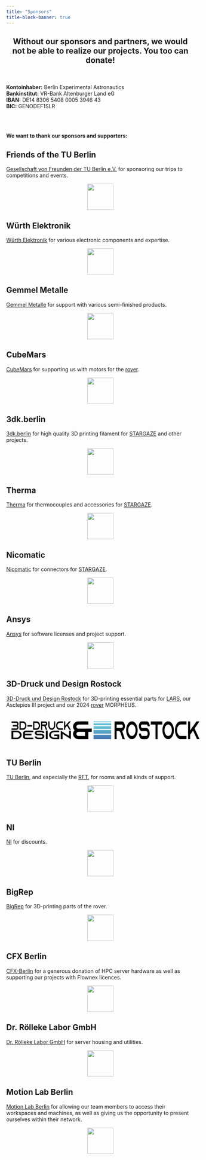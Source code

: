 ---
title: "Sponsors"
title-block-banner: true
---
<div style="text-align: center;" markdown="1">
## Without our sponsors and partners, we would not be able to realize our projects.  You too can donate!  
</div>

</br></br> 
**Kontoinhaber:** Berlin Experimental Astronautics  
**Bankinstitut:** VR-Bank Altenburger Land eG  
**IBAN:** DE14 8306 5408 0005 3946 43  
**BIC:** GENODEF1SLR 

<div id="donate-button-container", style="margin-left: 20px;", style="margin-top: 20px;">
<div id="donate-button"></div>
<script src="https://www.paypalobjects.com/donate/sdk/donate-sdk.js" charset="UTF-8"></script>
<script>
PayPal.Donation.Button({
env:'production',
hosted_button_id:'BFDG3BCL9Q8HS',
image: {
src:'https://www.paypalobjects.com/en_US/i/btn/btn_donate_LG.gif',
alt:'Donate with PayPal button',
title:'PayPal - The safer, easier way to pay online!',
}
}).render('#donate-button');
</script>
</div> 
</br></br>

**We want to thank our sponsors and supporters:**

## Friends of the TU Berlin

[Gesellschaft von Freunden der TU Berlin e.V.](https://www.tu.berlin/communication/freunde) for sponsoring our trips to competitions and events.

<a href="https://www.tu.berlin/communication/freunde" target="_blank">
    <img src="sponsors_images/GvF_Logo_final_RGB_300.jpg" style="display: block; margin: 0 auto; height: 5em;"/>
</a>

## Würth Elektronik

[Würth Elektronik](http://www.we-online.com/) for various electronic components and expertise.

<a href="http://www.we-online.com/" target="_blank">
    <img src="sponsors_images/WE_logo.png" style="display: block; margin: 0 auto; height: 5em;"/>
</a>

## Gemmel Metalle

[Gemmel Metalle](https://www.gemmel-metalle.de/) for support with various semi-finished products.

<a href="https://www.gemmel-metalle.de/" target="_blank">
    <img src="sponsors_images/Gemmel_Metalle_gelb_blau.jpg" style="display: block; margin: 0 auto; height: 5em;"/>
</a>

## CubeMars

[CubeMars](https://www.cubemars.com/) for supporting us with motors for the [rover](/projects/Rover/).

<a href="https://www.cubemars.com/" target="_blank">
    <img src="sponsors_images/CUBE_MARS_LOGO.png" style="display: block; margin: 0 auto; height: 5em;"/>
</a>

## 3dk.berlin

[3dk.berlin](https://3dk.berlin/de/) for high quality 3D printing filament for [STARGAZE](/projects/Stargaze/) and other projects.

<a href="https://3dk.berlin/de/" target="_blank">
    <img src="sponsors_images/3dkberlin-logo.jpg" style="display: block; margin: 0 auto; height: 5em;"/>
</a>

## Therma

[Therma](https://www.thermagmbh.de/) for thermocouples and accessories for [STARGAZE](/projects/Stargaze/).

<a href="https://www.thermagmbh.de/" target="_blank">
    <img src="sponsors_images/therma_logo.jpg" style="display: block; margin: 0 auto; height: 5em;"/>
</a>

## Nicomatic

[Nicomatic](https://www.nicomatic.com/) for connectors for [STARGAZE](/projects/Stargaze/).

<a href="https://www.nicomatic.com/" target="_blank">
    <img src="sponsors_images/nicomatic_logo.svg" style="display: block; margin: 0 auto; height: 5em;"/>
</a>


## Ansys

[Ansys](https://www.ansys.com) for software licenses and project support.

<a href="https://www.ansys.com" target="_blank">
    <img src="sponsors_images/logo_ansys.webp" style="display: block; margin: 0 auto; height: 5em;"/>
</a>

## 3D-Druck und Design Rostock

[3D-Druck und Design Rostock](https://3ddruckrostock.de/) for 3D-printing essential parts for [LARS](/projects/Lars/), our Asclepios III project and our 2024 [rover](/projects/Rover/) MORPHEUS.

<svg xmlns="http://www.w3.org/2000/svg" xmlns:xlink="http://www.w3.org/1999/xlink" id="Ebene_1" data-name="Ebene 1" viewBox="0 0 726.18 68.91" style="height: 4.5em; padding: 1em; width: 100%;"><defs><style>path,rect,polygon{fill: var(--bs-body-color);}.cls-1{fill:none;}.cls-2{clip-path:url(#clip-path);}.cls-3{clip-path:url(#clip-path-2);}.cls-4{fill:url(#Unbenannter_Verlauf_2);}</style><clipPath id="clip-path" transform="translate(-63.7 -268.91)"><rect class="cls-1" x="63.7" y="268.91" width="726.18" height="68.91"></rect></clipPath><clipPath id="clip-path-2" transform="translate(-63.7 -268.91)"><path class="cls-1" d="M379.94,337.82h68.91V320.59H379.94Zm0-21.49h68.91v-14H379.94Zm0-18.23h68.91V287.78H379.94Zm0-14.59h68.91v-6.89H379.94Zm0-11.15h68.91v-3.45H379.94Z"></path></clipPath><linearGradient id="Unbenannter_Verlauf_2" x1="5.51" y1="597.1" x2="6.51" y2="597.1" gradientTransform="translate(-33818.71 400.21) rotate(-90) scale(57.23 57.23)" gradientUnits="userSpaceOnUse"><stop offset="0" stop-color="#354e9d"></stop><stop offset="1" stop-color="#5fbcd3"></stop></linearGradient></defs><g class="cls-2"><path d="M90.77,278.7c0-5.34-3.52-9.65-7.88-9.65H64v5.86H82.89c1.72,0,3.14,1.73,3.14,3.84s-1.34,3.75-3,3.84H68.8v5.86H83c1.65.09,2.95,1.78,2.95,3.84s-1.42,3.84-3.14,3.84H64V302H82.85c4.36,0,7.88-4.31,7.88-9.65a10.91,10.91,0,0,0-2.21-6.75,10.91,10.91,0,0,0,2.21-6.75Z" transform="translate(-63.7 -268.91)"></path><path d="M94.6,268.91v32.8H108a12.1,12.1,0,0,0,9.41-4.83c.27-.32.54-.65.77-1a18.56,18.56,0,0,0,3.17-10.59c0-9-6-16.35-13.39-16.35Zm4.75,5.9H108c4.74,0,8.61,4.74,8.61,10.55S112.7,295.9,108,295.9H99.35Z" transform="translate(-63.7 -268.91)"></path><rect x="61.52" y="14.38" width="18.14" height="5.86"></rect><path d="M147.19,268.91v32.8h13.4a12.1,12.1,0,0,0,9.41-4.83c.27-.32.54-.65.77-1A18.57,18.57,0,0,0,174,285.31c0-9-6-16.35-13.4-16.35Zm4.75,5.9h8.61c4.74,0,8.61,4.74,8.61,10.55s-3.87,10.54-8.61,10.54h-8.61Z" transform="translate(-63.7 -268.91)"></path><path d="M195.61,286.57h0a5.36,5.36,0,0,0,2.07-.7,9.19,9.19,0,0,0,4.21-8.06,9.87,9.87,0,0,0-2.11-6.23,6.6,6.6,0,0,0-5.09-2.58H177.77v32.8h4.79V286.72h4.78a4.65,4.65,0,0,1,4.06,2.81l.11.28,2.57,6.14,2.45,5.85h5.36L199.44,296Zm-13.05-5.66v-6.05h12.13a2.22,2.22,0,0,1,1.72.84,3.45,3.45,0,0,1,.73,2.16,3.07,3.07,0,0,1-1.45,2.72,2,2,0,0,1-1,.28Z" transform="translate(-63.7 -268.91)"></path><path d="M227.76,268.91v16.4c0,5.81-3.87,10.54-8.61,10.54s-8.61-4.73-8.61-10.54v-16.4h-4.79v16.4c0,9,6,16.4,13.4,16.4s13.39-7.36,13.39-16.4v-16.4Z" transform="translate(-63.7 -268.91)"></path><path d="M249.39,274.77h13.39v-5.86H249.39c-7.39,0-13.4,7.36-13.4,16.4s6,16.4,13.4,16.4h13.39v-5.86H249.39c-4.75,0-8.62-4.73-8.62-10.54s3.87-10.54,8.62-10.54" transform="translate(-63.7 -268.91)"></path><polygon points="229.7 0 222.62 0 215.16 8.39 211.6 12.37 207.66 16.77 207.66 0 202.87 0 202.87 32.8 207.66 32.8 207.66 24.69 214.43 17.15 223.69 32.8 229.59 32.8 217.99 13.17 229.7 0"></polygon><path d="M322.81,297.34a8.06,8.06,0,1,1,0-16.09h37.71V268.91H322.81c-11.81,0-21.42,9.08-21.42,20.24a19.78,19.78,0,0,0,6.06,14.22,19.74,19.74,0,0,0-6.06,14.21c0,11.16,9.61,20.24,21.42,20.24h37.71V309.49h13.06V297.05Zm24.76,28.14H322.91a8.06,8.06,0,1,1,0-16.09h24.66Z" transform="translate(-63.7 -268.91)"></path><path d="M63.7,304.74v33H83.35a21.25,21.25,0,0,0,13.81-4.86c.39-.33.78-.66,1.12-1a14.92,14.92,0,0,0,4.66-10.66c0-9.11-8.82-16.47-19.65-16.47Zm7,5.95H83.29c7,0,12.63,4.76,12.63,10.62s-5.67,10.61-12.63,10.61H70.66Z" transform="translate(-63.7 -268.91)"></path><path d="M119.22,310.64H147.9v-5.9H119.22c-5.84,0-10.56,4-10.56,8.92v15.2c0,4.9,4.72,8.91,10.56,8.91H147.9v-5.89H119.22c-2,0-3.6-1.37-3.6-3v-6.23h25.26v-5.9H115.62v-3.07c0-1.65,1.63-3,3.6-3" transform="translate(-63.7 -268.91)"></path><path d="M190.68,313.85v-.19c0-4.91-4.78-8.92-10.61-8.92H164.12c-5.83,0-10.55,4-10.55,8.92v.19a7.89,7.89,0,0,0,1.85,5,9,9,0,0,0,1.35,1.41,11.59,11.59,0,0,0,7.35,2.51h14.15c3,0,5.45,2,5.45,4.53s-2.47,4.53-5.45,4.53H166c-3,0-5.39-2-5.39-4.53h-7c0,5.75,5.56,10.42,12.41,10.42h12.29c6.85,0,12.41-4.67,12.41-10.42a9.49,9.49,0,0,0-2.81-6.61c-.17-.14-.28-.28-.45-.43a13.49,13.49,0,0,0-9.15-3.39H164.12a3.37,3.37,0,0,1-3.59-3v-.19a3.37,3.37,0,0,1,3.59-3h15.95a3.37,3.37,0,0,1,3.59,3v.19Z" transform="translate(-63.7 -268.91)"></path><rect x="132.59" y="35.83" width="7.02" height="33.03"></rect><path d="M228.57,310.64h19.64v-5.9H228.57c-10.84,0-19.65,7.41-19.65,16.52s8.81,16.51,19.65,16.51h19.64V319.65H228.57v5.9H241.2v6.33H228.57c-7,0-12.63-4.77-12.63-10.62s5.67-10.62,12.63-10.62" transform="translate(-63.7 -268.91)"></path><polygon points="222.41 35.83 222.41 56.88 197.15 40.5 190.13 35.97 190.13 68.91 197.15 68.91 197.15 48.01 222.41 64.38 229.42 68.91 229.42 35.88 222.41 35.83"></polygon><path d="M491.2,306h0a8,8,0,0,0,3.42-1.47c4.11-2.95,7-9.44,7-16.91a25.08,25.08,0,0,0-3.48-13.17C496,271.07,493,269,489.69,269h-28v68.81h7.91V306.17h7.9c2.85,0,5.32,2.36,6.71,5.9l.19.59,4.24,12.87,4,12.29h8.86l-4.05-12.29Zm-21.56-12V281.3h20.05a3.47,3.47,0,0,1,2.84,1.77,8.39,8.39,0,0,1,1.21,4.52c0,2.46-.95,4.72-2.41,5.7a2.66,2.66,0,0,1-1.64.59Z" transform="translate(-63.7 -268.91)"></path><path d="M528.59,268.91c-12.21,0-22.14,15.43-22.14,34.41s9.93,34.4,22.14,34.4,22.13-15.43,22.13-34.4-9.92-34.41-22.13-34.41m0,56.53c-7.85,0-14.23-9.93-14.23-22.12s6.38-22.12,14.23-22.12,14.23,9.93,14.23,22.12-6.39,22.12-14.23,22.12" transform="translate(-63.7 -268.91)"></path><path d="M597.4,287.88v-.39c0-10.22-5.37-18.58-11.95-18.58h-18c-6.58,0-11.89,8.36-11.89,18.58v.39a25.83,25.83,0,0,0,2.08,10.52,18.54,18.54,0,0,0,1.52,3c2.15,3.24,5.06,5.21,8.29,5.21h15.94c3.35,0,6.13,4.23,6.13,9.44s-2.78,9.44-6.13,9.44H569.57c-3.35,0-6.07-4.23-6.07-9.44h-7.9c0,12,6.26,21.72,14,21.72h13.86c7.71,0,14-9.73,14-21.72a30,30,0,0,0-3.16-13.76c-.19-.3-.31-.59-.5-.89-2.53-4.32-6.2-7.08-10.31-7.08H567.49c-2.22,0-4-2.85-4-6.29v-.39c0-3.44,1.83-6.29,4-6.29h18c2.21,0,4,2.85,4,6.29V288Z" transform="translate(-63.7 -268.91)"></path><polygon points="537.94 0.1 537.94 12.39 556.1 12.39 556.1 68.91 564 68.91 564 12.39 582.15 12.39 582.15 0.1 537.94 0.1"></polygon><path d="M668.69,268.91c-12.21,0-22.14,15.43-22.14,34.41s9.93,34.4,22.14,34.4,22.14-15.43,22.14-34.4-9.93-34.41-22.14-34.41m0,56.53c-7.84,0-14.23-9.93-14.23-22.12s6.39-22.12,14.23-22.12,14.23,9.93,14.23,22.12-6.39,22.12-14.23,22.12" transform="translate(-63.7 -268.91)"></path><path d="M717.14,281.2h22.14V268.91H717.14c-12.21,0-22.14,15.43-22.14,34.41s9.93,34.4,22.14,34.4h22.14V325.44H717.14c-7.84,0-14.23-9.93-14.23-22.12s6.39-22.12,14.23-22.12" transform="translate(-63.7 -268.91)"></path><polygon points="726.18 0 714.48 0 702.14 17.6 696.26 25.95 689.75 35.19 689.75 0 681.84 0 681.84 68.81 689.75 68.81 689.75 51.81 700.94 35.98 716.25 68.81 725.99 68.81 706.83 27.62 726.18 0"></polygon></g><g class="cls-3"><rect class="cls-4" x="316.24" width="68.91" height="68.91"></rect></g></svg>



## TU Berlin

[TU Berlin](https://tu.berlin/), and especially the [RFT](https://www.tu.berlin/en/raumfahrttechnik), for rooms and all kinds of support.

<a href="https://tu.berlin/" target="_blank">
    <img src="sponsors_images/logo_tu_berlin.png" style="display: block; margin: 0 auto; height: 5em;"/>
</a>


## NI

[NI](https://www.ni.com/de-de.html) for discounts.

<a href="https://www.ni.com/de-de.html" target="_blank">
    <img src="sponsors_images/logo_ni.webp" style="display: block; margin: 0 auto; height: 5em;"/>
</a>


## BigRep

[BigRep](https://bigrep.com/) for 3D-printing parts of the rover.

<a href="https://bigrep.com/" target="_blank">
    <img src="sponsors_images/bigrep_logo.png" style="display: block; margin: 0 auto; height: 5em;"/>
</a>


## CFX Berlin

[CFX-Berlin](https://www.cfx-berlin.de/) for a generous donation of HPC server hardware as well as supporting our projects with Flownex licences.

<a href="https://www.cfx-berlin.de/" target="_blank">
    <img src="sponsors_images/cfx-berlin.png" style="display: block; margin: 0 auto; height: 5em;"/>
</a>

## Dr. Rölleke Labor GmbH

[Dr. Rölleke Labor GmbH](https://www.dr-roelleke.de/) for server housing and utilities.

<a href="https://www.dr-roelleke.de/" target="_blank">
    <img src="sponsors_images/dr_roelleke_labor_gmbh.gif" style="display: block; margin: 0 auto; height: 5em;"/>
</a>

## Motion Lab Berlin

[Motion Lab Berlin](https://motionlab.berlin/de/) for allowing our team members to access their workspaces and machines, as well as giving us the opportunity to present ourselves within their network.

<a href="https://motionlab.berlin/de/" target="_blank">
    <img src="sponsors_images/MotionLab.Berlin.png" style="display: block; margin: 0 auto; height: 5em;"/>
</a>


